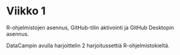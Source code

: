 # Viikko 1

R-ohjelmistojen asennus, GitHub-tilin aktivointi ja GitHub Desktopin asennus.

DataCampin avulla harjoittelin 2 harjoitussettiä R-ohjelmistokieltä.  

